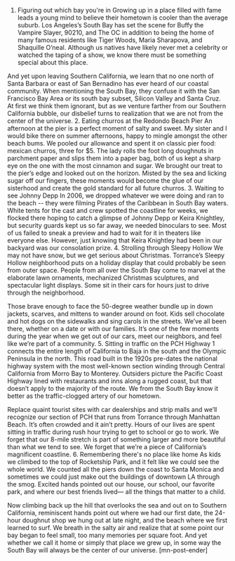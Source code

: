 1. Figuring out which bay you're in
Growing up in a place filled with fame leads a young mind to believe their hometown is cooler than the average suburb. Los Angeles’s South Bay has set the scene for Buffy the Vampire Slayer, 90210, and The OC in addition to being the home of many famous residents like Tiger Woods, Maria Sharapova, and Shaquille O’neal. Although us natives have likely never met a celebrity or watched the taping of a show, we know there must be something special about this place.

And yet upon leaving Southern California, we learn that no one north of Santa Barbara or east of San Bernadino has ever heard of our coastal community. When mentioning the South Bay, they confuse it with the San Francisco Bay Area or its south bay subset, Silicon Valley and Santa Cruz. At first we think them ignorant, but as we venture farther from our Southern California bubble, our disbelief turns to realization that we are not from the center of the universe.
2. Eating churros at the Redondo Beach Pier
An afternoon at the pier is a perfect moment of salty and sweet. My sister and I would bike there on summer afternoons, happy to mingle amongst the other beach bums. We pooled our allowance and spent it on classic pier food: mexican churros, three for $5. The lady rolls the foot long doughnuts in parchment paper and slips them into a paper bag, both of us kept a sharp eye on the one with the most cinnamon and sugar. We brought our treat to the pier’s edge and looked out on the horizon. Misted by the sea and licking sugar off our fingers, these moments would become the glue of our sisterhood and create the gold standard for all future churros.
3. Waiting to see Johnny Depp
In 2006, we dropped whatever we were doing and ran to the beach -- they were filming Pirates of the Caribbean in South Bay waters. White tents for the cast and crew spotted the coastline for weeks, we flocked there hoping to catch a glimpse of Johnny Depp or Keira Knightley, but security guards kept us so far away, we needed binoculars to see. Most of us failed to sneak a preview and had to wait for it in theaters like everyone else. However, just knowing that Keira Knightley had been in our backyard was our consolation prize.
4. Strolling through Sleepy Hollow
We may not have snow, but we get serious about Christmas. Torrance’s Sleepy Hollow neighborhood puts on a holiday display that could probably be seen from outer space. People from all over the South Bay come to marvel at the elaborate lawn ornaments, mechanized Christmas sculptures, and spectacular light displays. Some sit in their cars for hours just to drive through the neighborhood.

Those brave enough to face the 50-degree weather bundle up in down jackets, scarves, and mittens to wander around on foot. Kids sell chocolate and hot dogs on the sidewalks and sing carols in the streets. We’ve all been there, whether on a date or with our families. It’s one of the few moments during the year when we get out of our cars, meet our neighbors, and feel like we’re part of a community.
5. Sitting in traffic on the PCH
Highway 1 connects the entire length of California to Baja in the south and the Olympic Peninsula in the north. This road built in the 1920s pre-dates the national highway system with the most well-known section winding through Central California from Morro Bay to Monterey. Outsiders picture the Pacific Coast Highway lined with restaurants and inns along a rugged coast, but that doesn’t apply to the majority of the route. We from the South Bay know it better as the traffic-clogged artery of our hometown.

Replace quaint tourist sites with car dealerships and strip malls and we’ll recognize our section of PCH that runs from Torrance through Manhattan Beach. It’s often crowded and it ain’t pretty. Hours of our lives are spent sitting in traffic during rush hour trying to get to school or go to work. We forget that our 8-mile stretch is part of something larger and more beautiful than what we tend to see. We forget that we’re a piece of California’s magnificent coastline.
6. Remembering there's no place like home
As kids we climbed to the top of Rocketship Park, and it felt like we could see the whole world. We counted all the piers down the coast to Santa Monica and sometimes we could just make out the buildings of downtown LA through the smog. Excited hands pointed out our house, our school, our favorite park, and where our best friends lived— all the things that matter to a child.

Now climbing back up the hill that overlooks the sea and out on to Southern California, reminiscent hands point out where we had our first date, the 24-hour doughnut shop we hung out at late night, and the beach where we first learned to surf. We breath in the salty air and realize that at some point our bay began to feel small, too many memories per square foot. And yet whether we call it home or simply that place we grew up, in some way the South Bay will always be the center of our universe. [mn-post-ender]